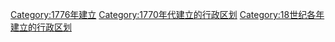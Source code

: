 {{Cat topic in year| topic=建立的行政区划|year=1776}}
[[Category:1776年建立|Category:1776年建立]]
[[Category:1770年代建立的行政区划|Category:1770年代建立的行政区划]]
[[Category:18世纪各年建立的行政区划|Category:18世纪各年建立的行政区划]]